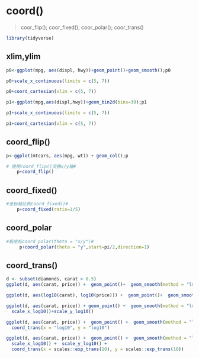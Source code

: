 # coord()
>coor_flip(); coor_fixed(); coor_polar(); coor_trans()

```r
library(tidyverse)
```

## xlim,ylim

```r
p0<-ggplot(mpg, aes(displ, hwy))+geom_point()+geom_smooth();p0
```

```r
p0+scale_x_continuous(limits = c(5, 7))
```

```r
p0+coord_cartesian(xlim = c(5, 7))
```

```r
p1<-ggplot(mpg,aes(displ,hwy))+geom_bin2d(bins=30);p1
```

```r
p1+scale_x_continuous(limits = c(5, 7))
```

```r
p1+coord_cartesian(xlim = c(5, 7))
```

## coord_flip()

```r
p<-ggplot(mtcars, aes(mpg, wt)) + geom_col();p 
```

```r
# 使用coord_flip()交换x/y轴#
    p+coord_flip()
```

## coord_fixed()

```r
#坐标轴比例coord_fixed()#
    p+coord_fixed(ratio=1/5)
```

## coord_polar

```r
#极坐标coord_polar(theta = "x/y")#
     p+coord_polar(theta = "y",start=pi/2,direction=1)
```

## coord_trans()

```r
d <- subset(diamonds, carat > 0.5)
ggplot(d, aes(carat, price)) +  geom_point()+  geom_smooth(method = "lm")
```

```r
ggplot(d, aes(log10(carat), log10(price))) +  geom_point()+  geom_smooth(method = "lm")
```

```r
ggplot(d, aes(carat, price)) + geom_point() +  geom_smooth(method = "lm")+
  scale_x_log10()+scale_y_log10()
```

```r
ggplot(d, aes(carat, price)) +  geom_point() +  geom_smooth(method = "lm")+
  coord_trans(x = "log10", y = "log10")
```

```r
ggplot(d, aes(carat, price)) +  geom_point() +  geom_smooth(method = "lm") +
  scale_x_log10() +  scale_y_log10() +
  coord_trans(x = scales::exp_trans(10), y = scales::exp_trans(10))
```


































